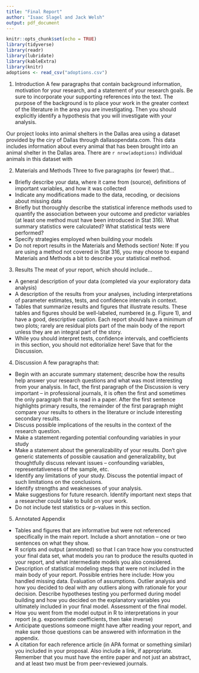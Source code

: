 ```yaml
---
title: "Final Report"
author: "Isaac Slagel and Jack Welsh"
output: pdf_document
---
```


```r
knitr::opts_chunk$set(echo = TRUE)
library(tidyverse)
library(readr)
library(lubridate)
library(kableExtra)
library(knitr)
adoptions <- read_csv("adoptions.csv")
```


1. Introduction  A few paragraphs that contain background information, motivation for your research, and a statement of your research goals.  Be sure to incorporate your supporting references into the text.  The purpose of the background is to place your work in the greater context of the literature in the area you are investigating.  Then you should explicitly identify a hypothesis that you will investigate with your analysis.


Our project looks into animal shelters in the Dallas area using a dataset provided by the ciry of Dallas through dallasopendata.com. This data includes information about every animal that has been brought into an animal shelter in the Dallas area. There are `r nrow(adoptions)` individual animals in this dataset with 

    


2. Materials and Methods Three to five paragraphs (or fewer) that…
  -	Briefly describe your data, where it came from (source), definitions of important variables, and how it was collected
  -	Indicate any modifications made to the data, recoding, or decisions about missing data
  -	Briefly but thoroughly describe the statistical inference methods used to quantify the association between your outcome and predictor variables (at least one method must have been introduced in Stat 316).  What summary statistics were calculated?  What statistical tests were performed?
  -	Specify strategies employed when building your models
  -	Do not report results in the Materials and Methods section!
Note:  If you are using a method not covered in Stat 316, you may choose to expand Materials and Methods a bit to describe your statistical method.





3. Results  The meat of your report, which should include…
  -	A general description of your data (completed via your exploratory data analysis)
  -	A description of the results from your analyses, including interpretations of parameter estimates, tests, and confidence intervals in context.
  -	Tables that summarize results and figures that illustrate results. These tables and figures should be well-labeled, numbered (e.g. Figure 1), and have a good, descriptive caption.  Each report should have a minimum of two plots; rarely are residual plots part of the main body of the report unless they are an integral part of the story.
  -	While you should interpret tests, confidence intervals, and coefficients in this section, you should not editorialize here!  Save that for the Discussion.
  
  
  
  
4. Discussion  A few paragraphs that:
  -	Begin with an accurate summary statement; describe how the results help answer your research questions and what was most interesting from your analysis.  In fact, the first paragraph of the Discussion is very important – in professional journals, it is often the first and sometimes the only paragraph that is read in a paper.  After the first sentence highlights primary results, the remainder of the first paragraph might compare your results to others in the literature or include interesting secondary results.
  -	Discuss possible implications of the results in the context of the research question.
  -	Make a statement regarding potential confounding variables in your study
  -	Make a statement about the generalizability of your results.  Don’t give generic statements of possible causation and generalizability, but thoughtfully discuss relevant issues – confounding variables, representativeness of the sample, etc.
  -	Identify any limitations of your study. Discuss the potential impact of such limitations on the conclusions.
  -	Identify strengths and weaknesses of your analysis.
  -	Make suggestions for future research. Identify important next steps that a researcher could take to build on your work.
  -	Do not include test statistics or p-values in this section.
  
  
  
  
  
  
5. Annotated Appendix 
  -	Tables and figures that are informative but were not referenced specifically in the main report.  Include a short annotation – one or two sentences on what they show.
  -	R scripts and output (annotated) so that I can trace how you constructed your final data set, what models you ran to produce the results quoted in your report, and what intermediate models you also considered. 
  -	Description of statistical modeling steps that were not included in the main body of your report.  Possible entries here include: How you handled missing data. Evaluation of assumptions. Outlier analysis and how you decided to deal with any outliers along with rationale for your decision. Describe hypotheses testing you performed during model building and how you decided on the explanatory variables you ultimately included in your final model. Assessment of the final model.
  -	How you went from the model output in R to interpretations in your report (e.g. exponentiate coefficients, then take inverse)
  -	Anticipate questions someone might have after reading your report, and make sure those questions can be answered with information in the appendix.
  -	A citation for each reference article (in APA format or something similar) you included in your proposal.  Also include a link, if appropriate.  Remember that you must have the entire paper and not just an abstract, and at least two must be from peer-reviewed journals.
